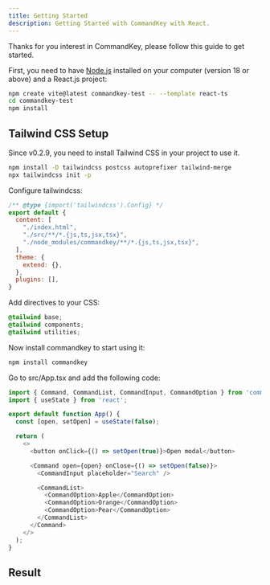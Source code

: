 ```yaml
---
title: Getting Started
description: Getting Started with CommandKey with React.
---
```



Thanks for you interest in CommandKey, please follow this guide to get started.

First, you need to have [Node.js](https://nodejs.org/en) installed on your computer (version 18 or above) and a React.js project:

```sh
npm create vite@latest commandkey-test -- --template react-ts
cd commandkey-test
npm install
```

## Tailwind CSS Setup
Since v0.2.9, you need to install Tailwind CSS in your project to use it.

```sh
npm install -D tailwindcss postcss autoprefixer tailwind-merge
npx tailwindcss init -p
```

Configure tailwindcss:
```js
/** @type {import('tailwindcss').Config} */
export default {
  content: [
    "./index.html",
    "./src/**/*.{js,ts,jsx,tsx}",
    "./node_modules/commandkey/**/*.{js,ts,jsx,tsx}",
  ],
  theme: {
    extend: {},
  },
  plugins: [],
}
```

Add directives to your CSS:
```css
@tailwind base;
@tailwind components;
@tailwind utilities;
```

Now install commandkey to start using it:
```sh
npm install commandkey
```

Go to src/App.tsx and add the following code:
```js
import { Command, CommandList, CommandInput, CommandOption } from 'commandkey';
import { useState } from 'react';

export default function App() {
  const [open, setOpen] = useState(false);

  return (
    <>
      <button onClick={() => setOpen(true)}>Open modal</button>

      <Command open={open} onClose={() => setOpen(false)}>
        <CommandInput placeholder="Search" />

        <CommandList>
          <CommandOption>Apple</CommandOption>
          <CommandOption>Orange</CommandOption>
          <CommandOption>Pear</CommandOption>
        </CommandList>
      </Command>
    </>
  );
}
```

## Result
<ExampleContainer>
  <CommandExample client:idle />
</ExampleContainer>

<CommandLanding client:idle />

